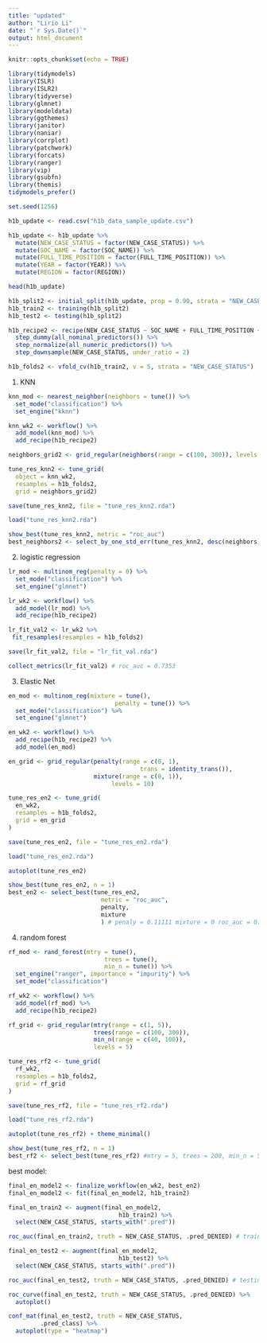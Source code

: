 ```yaml
---
title: "updated"
author: "Lirio Li"
date: "`r Sys.Date()`"
output: html_document
---
```


```r
knitr::opts_chunk$set(echo = TRUE)
```

```r
library(tidymodels)
library(ISLR)
library(ISLR2)
library(tidyverse)
library(glmnet)
library(modeldata)
library(ggthemes)
library(janitor) 
library(naniar)
library(corrplot) 
library(patchwork)
library(forcats)
library(ranger)
library(vip)
library(gsubfn)
library(themis)
tidymodels_prefer()

set.seed(1256)
```

```r
h1b_update <- read.csv("h1b_data_sample_update.csv")

h1b_update <- h1b_update %>% 
  mutate(NEW_CASE_STATUS = factor(NEW_CASE_STATUS)) %>% 
  mutate(SOC_NAME = factor(SOC_NAME)) %>%
  mutate(FULL_TIME_POSITION = factor(FULL_TIME_POSITION)) %>%
  mutate(YEAR = factor(YEAR)) %>%
  mutate(REGION = factor(REGION))

head(h1b_update)  
```

```r
h1b_split2 <- initial_split(h1b_update, prop = 0.90, strata = "NEW_CASE_STATUS")
h1b_train2 <- training(h1b_split2)
h1b_test2 <- testing(h1b_split2)
```

```r
h1b_recipe2 <- recipe(NEW_CASE_STATUS ~ SOC_NAME + FULL_TIME_POSITION +  PREVAILING_WAGE + YEAR + REGION, data = h1b_train2) %>% 
  step_dummy(all_nominal_predictors()) %>% 
  step_normalize(all_numeric_predictors()) %>%
  step_downsample(NEW_CASE_STATUS, under_ratio = 2)
```

```r
h1b_folds2 <- vfold_cv(h1b_train2, v = 5, strata = "NEW_CASE_STATUS")
```

1.  KNN

```r
knn_mod <- nearest_neighbor(neighbors = tune()) %>%
  set_mode("classification") %>%
  set_engine("kknn")

knn_wk2 <- workflow() %>% 
  add_model(knn_mod) %>% 
  add_recipe(h1b_recipe2)

neighbors_grid2 <- grid_regular(neighbors(range = c(100, 300)), levels = 10)

```

```r
tune_res_knn2 <- tune_grid(
  object = knn_wk2, 
  resamples = h1b_folds2, 
  grid = neighbors_grid2)

save(tune_res_knn2, file = "tune_res_knn2.rda")
```

```r
load("tune_res_knn2.rda")
```

```r
show_best(tune_res_knn2, metric = "roc_auc")
best_neighbors2 <- select_by_one_std_err(tune_res_knn2, desc(neighbors), metric = "roc_auc") #best: K =277, roc_auc = 0.7326
```

2.  logistic regression

```r
lr_mod <- multinom_reg(penalty = 0) %>%
  set_mode("classification") %>%
  set_engine("glmnet")

lr_wk2 <- workflow() %>% 
  add_model(lr_mod) %>% 
  add_recipe(h1b_recipe2)

lr_fit_val2 <- lr_wk2 %>% 
 fit_resamples(resamples = h1b_folds2)

save(lr_fit_val2, file = "lr_fit_val.rda")

```

```r
collect_metrics(lr_fit_val2) # roc_auc = 0.7353
```

3.  Elastic Net

```r
en_mod <- multinom_reg(mixture = tune(), 
                              penalty = tune()) %>%
  set_mode("classification") %>%
  set_engine("glmnet")

en_wk2 <- workflow() %>% 
  add_recipe(h1b_recipe2) %>% 
  add_model(en_mod)

en_grid <- grid_regular(penalty(range = c(0, 1),
                                     trans = identity_trans()),
                        mixture(range = c(0, 1)),
                             levels = 10)
```

```r
tune_res_en2 <- tune_grid(
  en_wk2,
  resamples = h1b_folds2, 
  grid = en_grid
)

save(tune_res_en2, file = "tune_res_en2.rda")
```

```r
load("tune_res_en2.rda")
```

```r
autoplot(tune_res_en2)
```

```r
show_best(tune_res_en2, n = 1)
best_en2 <- select_best(tune_res_en2,
                          metric = "roc_auc",
                          penalty,
                          mixture
                          ) # penaly = 0.11111 mixture = 0 roc_auc = 0.7370
```

4.  random forest

```r
rf_mod <- rand_forest(mtry = tune(), 
                           trees = tune(), 
                           min_n = tune()) %>%
  set_engine("ranger", importance = "impurity") %>% 
  set_mode("classification")

rf_wk2 <- workflow() %>% 
  add_model(rf_mod) %>% 
  add_recipe(h1b_recipe2)

rf_grid <- grid_regular(mtry(range = c(1, 5)), 
                        trees(range = c(100, 300)),
                        min_n(range = c(40, 100)),
                        levels = 5)
```

```r
tune_res_rf2 <- tune_grid(
  rf_wk2, 
  resamples = h1b_folds2, 
  grid = rf_grid
)

save(tune_res_rf2, file = "tune_res_rf2.rda")

```

```r
load("tune_res_rf2.rda")
```

```r
autoplot(tune_res_rf2) + theme_minimal()
```

```r
show_best(tune_res_rf2, n = 1)
best_rf2 <- select_best(tune_res_rf2) #mtry = 5, trees = 200, min_n = 55, roc_auc = 0.7361
```

best model:

```r
final_en_model2 <- finalize_workflow(en_wk2, best_en2)
final_en_model2 <- fit(final_en_model2, h1b_train2)

final_en_train2 <- augment(final_en_model2, 
                               h1b_train2) %>% 
  select(NEW_CASE_STATUS, starts_with(".pred"))

roc_auc(final_en_train2, truth = NEW_CASE_STATUS, .pred_DENIED) # training roc_auc = 0.7594

final_en_test2 <- augment(final_en_model2, 
                               h1b_test2) %>% 
  select(NEW_CASE_STATUS, starts_with(".pred"))

roc_auc(final_en_test2, truth = NEW_CASE_STATUS, .pred_DENIED) # testing roc_auc = 0.6589

```

```r
roc_curve(final_en_test2, truth = NEW_CASE_STATUS, .pred_DENIED) %>% 
  autoplot()

conf_mat(final_en_test2, truth = NEW_CASE_STATUS, 
         .pred_class) %>% 
  autoplot(type = "heatmap")
```


